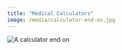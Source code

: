 ```yaml
---
title: "Medical Calculators"
image: /media/calculator-end-on.jpg
---
```


![](/media/calculator-end-on.jpg){alt="A calculator end on"}</body></html>